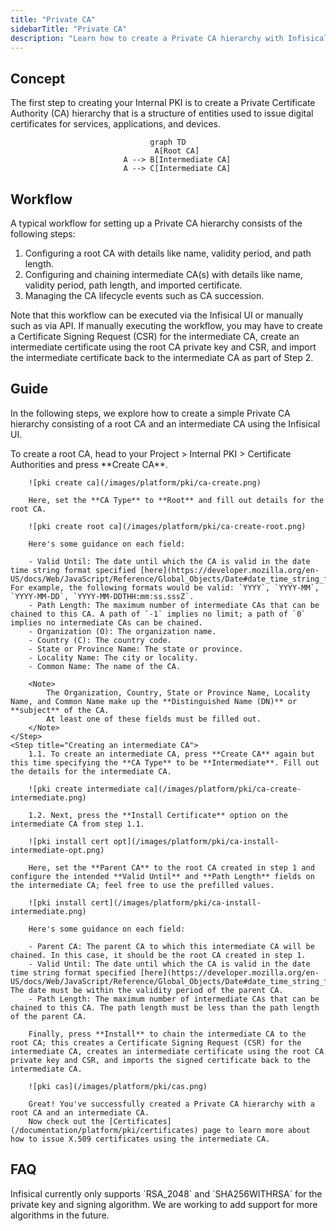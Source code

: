 ```yaml
---
title: "Private CA"
sidebarTitle: "Private CA"
description: "Learn how to create a Private CA hierarchy with Infisical."
---
```


## Concept

The first step to creating your Internal PKI is to create a Private Certificate Authority (CA) hierarchy that is a structure of entities
used to issue digital certificates for services, applications, and devices.

<div align="center">

```mermaid
graph TD
    A[Root CA]
    A --> B[Intermediate CA]
    A --> C[Intermediate CA]
```

</div>

## Workflow

A typical workflow for setting up a Private CA hierarchy consists of the following steps:

1. Configuring a root CA with details like name, validity period, and path length.
2. Configuring and chaining intermediate CA(s) with details like name, validity period, path length, and imported certificate.
3. Managing the CA lifecycle events such as CA succession.

<Note>
  Note that this workflow can be executed via the Infisical UI or manually such
  as via API. If manually executing the workflow, you may have to create a
  Certificate Signing Request (CSR) for the intermediate CA, create an
  intermediate certificate using the root CA private key and CSR, and import the
  intermediate certificate back to the intermediate CA as part of Step 2.
</Note>

## Guide

In the following steps, we explore how to create a simple Private CA hierarchy
consisting of a root CA and an intermediate CA using the Infisical UI.

<Steps>
    <Step title="Creating a root CA">
        To create a root CA, head to your Project > Internal PKI > Certificate Authorities and press **Create CA**.

        ![pki create ca](/images/platform/pki/ca-create.png)

        Here, set the **CA Type** to **Root** and fill out details for the root CA.

        ![pki create root ca](/images/platform/pki/ca-create-root.png)

        Here's some guidance on each field:

        - Valid Until: The date until which the CA is valid in the date time string format specified [here](https://developer.mozilla.org/en-US/docs/Web/JavaScript/Reference/Global_Objects/Date#date_time_string_format). For example, the following formats would be valid: `YYYY`, `YYYY-MM`, `YYYY-MM-DD`, `YYYY-MM-DDTHH:mm:ss.sssZ`.
        - Path Length: The maximum number of intermediate CAs that can be chained to this CA. A path of `-1` implies no limit; a path of `0` implies no intermediate CAs can be chained.
        - Organization (O): The organization name.
        - Country (C): The country code.
        - State or Province Name: The state or province.
        - Locality Name: The city or locality.
        - Common Name: The name of the CA.

        <Note>
            The Organization, Country, State or Province Name, Locality Name, and Common Name make up the **Distinguished Name (DN)** or **subject** of the CA.
            At least one of these fields must be filled out.
        </Note>
    </Step>
    <Step title="Creating an intermediate CA">
        1.1. To create an intermediate CA, press **Create CA** again but this time specifying the **CA Type** to be **Intermediate**. Fill out the details for the intermediate CA.

        ![pki create intermediate ca](/images/platform/pki/ca-create-intermediate.png)

        1.2. Next, press the **Install Certificate** option on the intermediate CA from step 1.1.

        ![pki install cert opt](/images/platform/pki/ca-install-intermediate-opt.png)

        Here, set the **Parent CA** to the root CA created in step 1 and configure the intended **Valid Until** and **Path Length** fields on the intermediate CA; feel free to use the prefilled values.

        ![pki install cert](/images/platform/pki/ca-install-intermediate.png)

        Here's some guidance on each field:

        - Parent CA: The parent CA to which this intermediate CA will be chained. In this case, it should be the root CA created in step 1.
        - Valid Until: The date until which the CA is valid in the date time string format specified [here](https://developer.mozilla.org/en-US/docs/Web/JavaScript/Reference/Global_Objects/Date#date_time_string_format). The date must be within the validity period of the parent CA.
        - Path Length: The maximum number of intermediate CAs that can be chained to this CA. The path length must be less than the path length of the parent CA.

        Finally, press **Install** to chain the intermediate CA to the root CA; this creates a Certificate Signing Request (CSR) for the intermediate CA, creates an intermediate certificate using the root CA private key and CSR, and imports the signed certificate back to the intermediate CA.

        ![pki cas](/images/platform/pki/cas.png)

        Great! You've successfully created a Private CA hierarchy with a root CA and an intermediate CA.
        Now check out the [Certificates](/documentation/platform/pki/certificates) page to learn more about how to issue X.509 certificates using the intermediate CA.

</Step>
</Steps>

## FAQ

<AccordionGroup>
  <Accordion title="What algorithms are supported as part of private key generation and certificate signing?">
    Infisical currently only supports `RSA_2048` and `SHA256WITHRSA` for the
    private key and signing algorithm. We are working to add support for more
    algorithms in the future.
  </Accordion>
</AccordionGroup>
